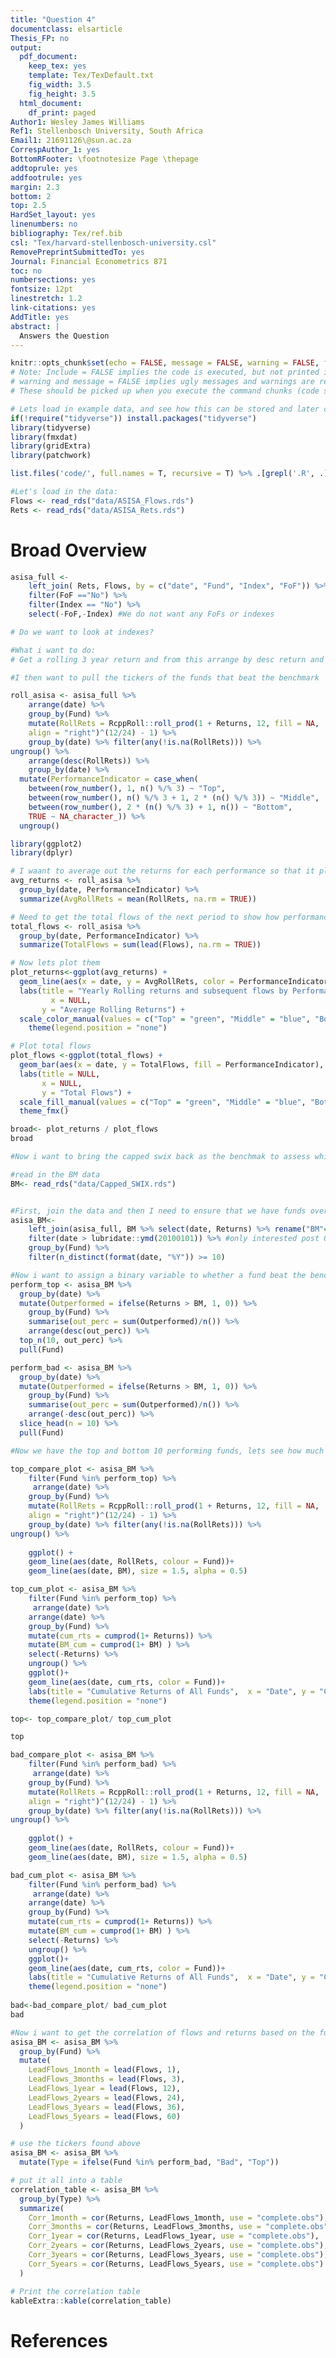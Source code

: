 ```yaml
---
title: "Question 4"
documentclass: elsarticle
Thesis_FP: no
output:
  pdf_document:
    keep_tex: yes
    template: Tex/TexDefault.txt
    fig_width: 3.5
    fig_height: 3.5
  html_document:
    df_print: paged
Author1: Wesley James Williams
Ref1: Stellenbosch University, South Africa
Email1: 21691126\@sun.ac.za
CorrespAuthor_1: yes
BottomRFooter: \footnotesize Page \thepage
addtoprule: yes
addfootrule: yes
margin: 2.3
bottom: 2
top: 2.5
HardSet_layout: yes
linenumbers: no
bibliography: Tex/ref.bib
csl: "Tex/harvard-stellenbosch-university.csl"
RemovePreprintSubmittedTo: yes
Journal: Financial Econometrics 871
toc: no
numbersections: yes
fontsize: 12pt
linestretch: 1.2
link-citations: yes
AddTitle: yes
abstract: |
  Answers the Question
---
```


<!-- First: Set your default preferences for chunk options: -->

<!-- If you want a chunk's code to be printed, set echo = TRUE. message = FALSE stops R printing ugly package loading details in your final paper too. I also suggest setting warning = FALSE and checking for warnings in R, else you might find ugly warnings in your paper. -->

```r
knitr::opts_chunk$set(echo = FALSE, message = FALSE, warning = FALSE, fig.width = 6, fig.height = 5, fig.pos="H", fig.pos = 'H')
# Note: Include = FALSE implies the code is executed, but not printed in your pdf.
# warning and message = FALSE implies ugly messages and warnings are removed from your pdf.
# These should be picked up when you execute the command chunks (code sections below) in your rmd, not printed in your paper!

# Lets load in example data, and see how this can be stored and later called from your 'data' folder.
if(!require("tidyverse")) install.packages("tidyverse")
library(tidyverse)
library(fmxdat)
library(gridExtra)
library(patchwork)

list.files('code/', full.names = T, recursive = T) %>% .[grepl('.R', .)] %>% as.list() %>% walk(~source(.))

#Let's load in the data:
Flows <- read_rds("data/ASISA_Flows.rds")
Rets <- read_rds("data/ASISA_Rets.rds")
```


<!-- ############################## -->
<!-- # Start Writing here: -->
<!-- ############################## -->

# Broad Overview

```r


asisa_full <- 
    left_join( Rets, Flows, by = c("date", "Fund", "Index", "FoF")) %>% 
    filter(FoF =="No") %>% 
    filter(Index == "No") %>% 
    select(-FoF,-Index) #We do not want any FoFs or indexes

# Do we want to look at indexes?

#What i want to do:
# Get a rolling 3 year return and from this arrange by desc return and the assign that fund a top, middle or bottom, I can these group by these indicators at each date and then investigate the flows in the next period

#I then want to pull the tickers of the funds that beat the benchmark

```

```r


roll_asisa <- asisa_full %>% 
    arrange(date) %>% 
    group_by(Fund) %>% 
    mutate(RollRets = RcppRoll::roll_prod(1 + Returns, 12, fill = NA, 
    align = "right")^(12/24) - 1) %>% 
    group_by(date) %>% filter(any(!is.na(RollRets))) %>% 
ungroup() %>% 
    arrange(desc(RollRets)) %>% 
    group_by(date) %>%
  mutate(PerformanceIndicator = case_when(
    between(row_number(), 1, n() %/% 3) ~ "Top",
    between(row_number(), n() %/% 3 + 1, 2 * (n() %/% 3)) ~ "Middle",
    between(row_number(), 2 * (n() %/% 3) + 1, n()) ~ "Bottom",
    TRUE ~ NA_character_)) %>%
  ungroup()
```

```r
library(ggplot2)
library(dplyr)

# I waant to average out the returns for each performance so that it plots nicely
avg_returns <- roll_asisa %>%
  group_by(date, PerformanceIndicator) %>%
  summarize(AvgRollRets = mean(RollRets, na.rm = TRUE))

# Need to get the total flows of the next period to show how performance influences flows in the next period
total_flows <- roll_asisa %>%
  group_by(date, PerformanceIndicator) %>%
  summarize(TotalFlows = sum(lead(Flows), na.rm = TRUE))

# Now lets plot them 
plot_returns<-ggplot(avg_returns) +
  geom_line(aes(x = date, y = AvgRollRets, color = PerformanceIndicator), size = 1) +
  labs(title = "Yearly Rolling returns and subsequent flows by Performance",
         x = NULL,
       y = "Average Rolling Returns") +
  scale_color_manual(values = c("Top" = "green", "Middle" = "blue", "Bottom" = "red")) +
    theme(legend.position = "none")

# Plot total flows
plot_flows <-ggplot(total_flows) +
  geom_bar(aes(x = date, y = TotalFlows, fill = PerformanceIndicator), position = "stack", stat = "identity", alpha = 0.7) +
  labs(title = NULL,
       x = NULL,
       y = "Total Flows") +
  scale_fill_manual(values = c("Top" = "green", "Middle" = "blue", "Bottom" = "red")) +
  theme_fmx()

broad<- plot_returns / plot_flows
broad
```

```r
#Now i want to bring the capped swix back as the benchmak to assess which funds have outperformed the benchmark the most often

#read in the BM data
BM<- read_rds("data/Capped_SWIX.rds")


#First, join the data and then I need to ensure that we have funds over a certain period 
asisa_BM<- 
    left_join(asisa_full, BM %>% select(date, Returns) %>% rename("BM"="Returns"), by = "date") %>% 
    filter(date > lubridate::ymd(20100101)) %>% #only interested post GFC
    group_by(Fund) %>% 
    filter(n_distinct(format(date, "%Y")) >= 10)

#Now i want to assign a binary variable to whether a fund beat the benchmark per period and then we can identify the funds that consistently outperformed the BM and summing and dividing by n() will give us the percentage
perform_top <- asisa_BM %>% 
  group_by(date) %>% 
  mutate(Outperformed = ifelse(Returns > BM, 1, 0)) %>% 
    group_by(Fund) %>% 
    summarise(out_perc = sum(Outperformed)/n()) %>% 
    arrange(desc(out_perc)) %>% 
  top_n(10, out_perc) %>% 
  pull(Fund)

perform_bad <- asisa_BM %>% 
  group_by(date) %>% 
  mutate(Outperformed = ifelse(Returns > BM, 1, 0)) %>% 
    group_by(Fund) %>% 
    summarise(out_perc = sum(Outperformed)/n()) %>% 
    arrange(-desc(out_perc)) %>% 
  slice_head(n = 10) %>% 
  pull(Fund)

#Now we have the top and bottom 10 performing funds, lets see how much the drawdowns of the funds effects the overall performance to the benchmark before looking at the flows of the best and worst funds

top_compare_plot <- asisa_BM %>% 
    filter(Fund %in% perform_top) %>% 
     arrange(date) %>% 
    group_by(Fund) %>% 
    mutate(RollRets = RcppRoll::roll_prod(1 + Returns, 12, fill = NA, 
    align = "right")^(12/24) - 1) %>% 
    group_by(date) %>% filter(any(!is.na(RollRets))) %>% 
ungroup() %>% 
    
    ggplot() +
    geom_line(aes(date, RollRets, colour = Fund))+
    geom_line(aes(date, BM), size = 1.5, alpha = 0.5)

top_cum_plot <- asisa_BM %>% 
    filter(Fund %in% perform_top) %>% 
     arrange(date) %>% 
    arrange(date) %>% 
    group_by(Fund) %>% 
    mutate(cum_rts = cumprod(1+ Returns)) %>% 
    mutate(BM_cum = cumprod(1+ BM) ) %>% 
    select(-Returns) %>% 
    ungroup() %>% 
    ggplot()+
    geom_line(aes(date, cum_rts, color = Fund))+
    labs(title = "Cumulative Returns of All Funds",  x = "Date", y = "Cumulative Returns")+
    theme(legend.position = "none")

top<- top_compare_plot/ top_cum_plot

top
```

```r
bad_compare_plot <- asisa_BM %>% 
    filter(Fund %in% perform_bad) %>% 
     arrange(date) %>% 
    group_by(Fund) %>% 
    mutate(RollRets = RcppRoll::roll_prod(1 + Returns, 12, fill = NA, 
    align = "right")^(12/24) - 1) %>% 
    group_by(date) %>% filter(any(!is.na(RollRets))) %>% 
ungroup() %>% 
    
    ggplot() +
    geom_line(aes(date, RollRets, colour = Fund))+
    geom_line(aes(date, BM), size = 1.5, alpha = 0.5)

bad_cum_plot <- asisa_BM %>% 
    filter(Fund %in% perform_bad) %>% 
     arrange(date) %>% 
    arrange(date) %>% 
    group_by(Fund) %>% 
    mutate(cum_rts = cumprod(1+ Returns)) %>% 
    mutate(BM_cum = cumprod(1+ BM) ) %>% 
    select(-Returns) %>% 
    ungroup() %>% 
    ggplot()+
    geom_line(aes(date, cum_rts, color = Fund))+
    labs(title = "Cumulative Returns of All Funds",  x = "Date", y = "Cumulative Returns")+
    theme(legend.position = "none")
    
bad<-bad_compare_plot/ bad_cum_plot
bad
```





```r
#Now i want to get the correlation of flows and returns based on the funds identified above,
asisa_BM <- asisa_BM %>%
  group_by(Fund) %>%
  mutate(
    LeadFlows_1month = lead(Flows, 1),
    LeadFlows_3months = lead(Flows, 3),
    LeadFlows_1year = lead(Flows, 12),
    LeadFlows_2years = lead(Flows, 24),
    LeadFlows_3years = lead(Flows, 36),
    LeadFlows_5years = lead(Flows, 60)
  )

# use the tickers found above
asisa_BM <- asisa_BM %>%
  mutate(Type = ifelse(Fund %in% perform_bad, "Bad", "Top"))

# put it all into a table 
correlation_table <- asisa_BM %>%
  group_by(Type) %>%
  summarize(
    Corr_1month = cor(Returns, LeadFlows_1month, use = "complete.obs"),
    Corr_3months = cor(Returns, LeadFlows_3months, use = "complete.obs"),
    Corr_1year = cor(Returns, LeadFlows_1year, use = "complete.obs"),
    Corr_2years = cor(Returns, LeadFlows_2years, use = "complete.obs"),
    Corr_3years = cor(Returns, LeadFlows_3years, use = "complete.obs"),
    Corr_5years = cor(Returns, LeadFlows_5years, use = "complete.obs")
  )

# Print the correlation table
kableExtra::kable(correlation_table)


```

\newpage

# References {-}

<div id="refs"></div>


